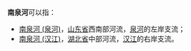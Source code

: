 '''南泉河'''可以指：
*[[南泉河_(泉河)|南泉河 (泉河)]]，[[山东省|山东省]]西南部河流，[[泉河_(梁济运河)|泉河]]的左岸支流；
*[[南泉河_(汉江)|南泉河 (汉江)]]，[[湖北省|湖北省]]中部河流，[[汉江_(中国)|汉江]]的右岸支流。
{{disambig|N|Cat=三字中国地名消歧义}}